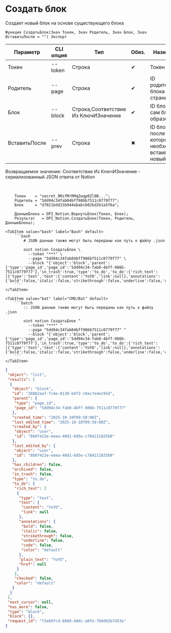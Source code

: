 ﻿---
sidebar_position: 1
description: Создать блок и другие функции для работы с Notion в Открытом пакете интеграций - бесплатной open-source библиотеке интеграций для 1С:Предприятие 8, OneScript и CLI
keywords: [1C, 1С, 1С:Предприятие, 1С:Предприятие 8.3, API, Интеграция, Сервисы, Обмен, OneScript, CLI, Notion]
---


# Создать блок
 Создает новый блок на основе существующего блока



`Функция СоздатьБлок(Знач Токен, Знач Родитель, Знач Блок, Знач ВставитьПосле = "") Экспорт`

  | Параметр | CLI опция | Тип | Обяз. | Назначение |
  |-|-|-|-|-|
  | Токен | --token | Строка | &#x2714; | Токен |
  | Родитель | --page | Строка | &#x2714; | ID родительского блока или страницы |
  | Блок | --block | Строка,Соответствие Из КлючИЗначение | &#x2714; | ID блока или сам блок образец |
  | ВставитьПосле | --prev | Строка | &#x2716; | ID блока, после которого необходимо встаивть новый |

  
  Возвращаемое значение:   Соответствие Из КлючИЗначение - сериализованный JSON ответа от Notion

<br/>



```bsl title="Пример использования для 1С:Предприятие/OneScript"
    Токен    = "secret_9RsfMrRMqZwqp0Zl0B...";
    Родитель = "5dd94c34fab04bff986b7511c0779f77";
    Блок     = "d7021bdd15b944ababcb02bd2b1a5f6a";

    ДанныеБлока = OPI_Notion.ВернутьБлок(Токен, Блок);
    Результат   = OPI_Notion.СоздатьБлок(Токен, Родитель, ДанныеБлока);
```
    

 <Tabs>
  
    <TabItem value="bash" label="Bash" default>
        ```bash
            # JSON данные также могут быть переданы как путь к файлу .json
            
            oint notion СоздатьБлок \
              --token "***" \
              --page "5dd94c34fab04bff986b7511c0779f77" \
              --block "{'object':'block','parent':{'type':'page_id','page_id':'5dd94c34-fab0-4bff-986b-7511c0779f77'},'in_trash':true,'type':'to_do','to_do':{'rich_text':[{'type':'text','text':{'content':'YoYO','link':null},'annotations':{'bold':false,'italic':false,'strikethrough':false,'underline':false,'code':false,'color':'default'},'plain_text':'YoYO','href':null}],'checked':false,'color':'default'}}"
        ```
    </TabItem>
  
    <TabItem value="bat" label="CMD/Bat" default>
        ```batch
            :: JSON данные также могут быть переданы как путь к файлу .json
            
            oint notion СоздатьБлок ^
              --token "***" ^
              --page "5dd94c34fab04bff986b7511c0779f77" ^
              --block "{'object':'block','parent':{'type':'page_id','page_id':'5dd94c34-fab0-4bff-986b-7511c0779f77'},'in_trash':true,'type':'to_do','to_do':{'rich_text':[{'type':'text','text':{'content':'YoYO','link':null},'annotations':{'bold':false,'italic':false,'strikethrough':false,'underline':false,'code':false,'color':'default'},'plain_text':'YoYO','href':null}],'checked':false,'color':'default'}}"
        ```
    </TabItem>
</Tabs>


```json title="Результат"
{
 "object": "list",
 "results": [
  {
   "object": "block",
   "id": "28882aa7-fc4e-8138-b4f2-c0ac7e4ec95d",
   "parent": {
    "type": "page_id",
    "page_id": "5dd94c34-fab0-4bff-986b-7511c0779f77"
   },
   "created_time": "2025-10-10T09:50:00Z",
   "last_edited_time": "2025-10-10T09:50:00Z",
   "created_by": {
    "object": "user",
    "id": "8b07422e-eeea-40d1-8d5e-c784211825b0"
   },
   "last_edited_by": {
    "object": "user",
    "id": "8b07422e-eeea-40d1-8d5e-c784211825b0"
   },
   "has_children": false,
   "archived": false,
   "in_trash": false,
   "type": "to_do",
   "to_do": {
    "rich_text": [
     {
      "type": "text",
      "text": {
       "content": "YoYO",
       "link": null
      },
      "annotations": {
       "bold": false,
       "italic": false,
       "strikethrough": false,
       "underline": false,
       "code": false,
       "color": "default"
      },
      "plain_text": "YoYO",
      "href": null
     }
    ],
    "checked": false,
    "color": "default"
   }
  }
 ],
 "next_cursor": null,
 "has_more": false,
 "type": "block",
 "block": {},
 "request_id": "f3e69fc4-6660-49dc-a0fe-7b0d92b7453e"
}
```
